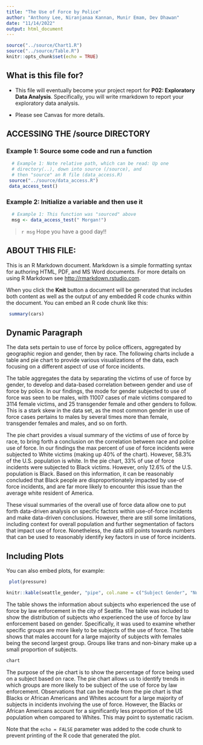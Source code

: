```yaml
---
title: "The Use of Force by Police"
author: "Anthony Lee, Niranjanaa Kannan, Munir Emam, Dev Dhawan"
date: "11/14/2022"
output: html_document
---
```


```r
source("../source/Chart1.R")
source("../source/Table.R")
knitr::opts_chunk$set(echo = TRUE)
```

## What is this file for?

-   This file will eventually become your project report for **P02: Exploratory Data Analysis**. Specifically, you will write rmarkdown to report your exploratory data analysis.

-   Please see Canvas for more details.

## ACCESSING THE /source DIRECTORY

### Example 1: Source some code and run a function

```r
  # Example 1: Note relative path, which can be read: Up one
  # directory(..), down into source (/source), and 
  # then "source" an R file (data_access.R)
 source("../source/data_access.R")
 data_access_test()
```

### Example 2: Initialize a variable and then use it

```r
  # Example 1: This function was "sourced" above
  msg <- data_access_test(" Morgan!")
```

> `r msg` Hope you have a good day!!

## ABOUT THIS FILE:

This is an R Markdown document. Markdown is a simple formatting syntax for authoring HTML, PDF, and MS Word documents. For more details on using R Markdown see <http://rmarkdown.rstudio.com>.

When you click the **Knit** button a document will be generated that includes both content as well as the output of any embedded R code chunks within the document. You can embed an R code chunk like this:

```r
 summary(cars)
```

## Dynamic Paragraph

The data sets pertain to use of force by police officers, aggregated by geographic region and gender, then by race. The following charts include a table and pie chart to provide various visualizations of the data, each focusing on a different aspect of use of force incidents.

The table aggregates the data by separating the victims of use of force by gender, to develop and data-based correlation between gender and use of force by police. In our findings, the mode for gender subjected to use of force was seen to be males, with 11007 cases of male victims compared to 3114 female victims, and 25 transgender female and other genders to follow. This is a stark skew in the data set, as the most common gender in use of force cases pertains to males by several times more than female, transgender females and males, and so on forth.

The pie chart provides a visual summary of the victims of use of force by race, to bring forth a conclusion on the correlation between race and police use of force. In our findings the max percent of use of force incidents were subjected to White victims (making up 40% of the chart). However, 58.3% of the U.S. population is white. In the pie chart, 33% of use of force incidents were subjected to Black victims. However, only 12.6% of the U.S. population is Black. Based on this information, it can be reasonably concluded that Black people are disproportionately impacted by use-of force incidents, and are far more likely to encounter this issue than the average white resident of America.

These visual summaries of the overall use of force data allow one to put forth data-driven analysis on specific factors within use-of-force incidents and make data-driven conclusions. However, there are still some limitations, including context for overall population and further segmentation of factors that impact use of force. Nonetheless, the data still points towards numbers that can be used to reasonably identify key factors in use of force incidents.

## Including Plots

You can also embed plots, for example:

```r
 plot(pressure)
```

```r
knitr::kable(seattle_gender, "pipe", col.name = c("Subject Gender", "Number"))
```

The table shows the information about subjects who experienced the use of force by law enforcement in the city of Seattle. The table was included to show the distribution of subjects who experienced the use of force by law enforcement based on gender. Specifically, it was used to examine whether specific groups are more likely to be subjects of the use of force. The table shows that males account for a large majority of subjects with females being the second largest group. Groups like trans and non-binary make up a small proportion of subjects.

```r
chart
```

The purpose of the pie chart is to show the percentage of force being used on a subject based on race. The pie chart allows us to identify trends in which groups are more likely to be subject of the use of force by law enforcement. Observations that can be made from the pie chart is that Blacks or African Americans and Whites account for a large majority of subjects in incidents involving the use of force. However, the Blacks or African Americans account for a significantly less proportion of the US population when compared to Whites. This may point to systematic racism.

Note that the `echo = FALSE` parameter was added to the code chunk to prevent printing of the R code that generated the plot.
